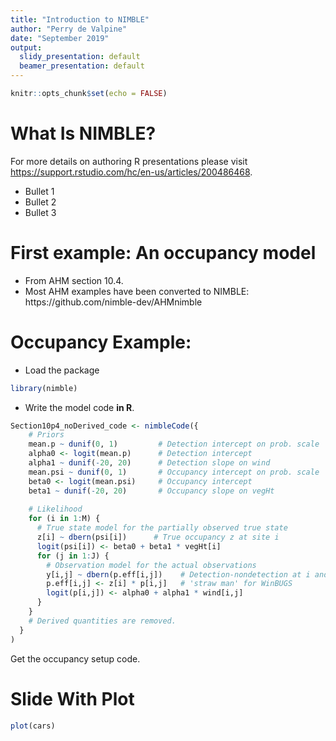 ```yaml
---
title: "Introduction to NIMBLE"
author: "Perry de Valpine"
date: "September 2019"
output:
  slidy_presentation: default
  beamer_presentation: default
---
```


<style>
slides > slide {
  overflow-x: auto !important;
  overflow-y: auto !important;
}
</style>

```r
knitr::opts_chunk$set(echo = FALSE)
```

# What Is NIMBLE?

For more details on authoring R presentations please visit <https://support.rstudio.com/hc/en-us/articles/200486468>.

- Bullet 1
- Bullet 2
- Bullet 3

# First example: An occupancy model

* From AHM section 10.4.
* Most AHM examples have been converted to NIMBLE: https://github.com/nimble-dev/AHMnimble

# Occupancy Example:

* Load the package
```r
library(nimble)
```

* Write the model code **in R**.
```r
Section10p4_noDerived_code <- nimbleCode({
    # Priors
    mean.p ~ dunif(0, 1)         # Detection intercept on prob. scale
    alpha0 <- logit(mean.p)      # Detection intercept
    alpha1 ~ dunif(-20, 20)      # Detection slope on wind
    mean.psi ~ dunif(0, 1)       # Occupancy intercept on prob. scale
    beta0 <- logit(mean.psi)     # Occupancy intercept
    beta1 ~ dunif(-20, 20)       # Occupancy slope on vegHt
    
    # Likelihood
    for (i in 1:M) {
      # True state model for the partially observed true state
      z[i] ~ dbern(psi[i])      # True occupancy z at site i
      logit(psi[i]) <- beta0 + beta1 * vegHt[i]
      for (j in 1:J) {
        # Observation model for the actual observations
        y[i,j] ~ dbern(p.eff[i,j])    # Detection-nondetection at i and j
        p.eff[i,j] <- z[i] * p[i,j]   # 'straw man' for WinBUGS
        logit(p[i,j]) <- alpha0 + alpha1 * wind[i,j]
      }
    }
    # Derived quantities are removed.
  }
)
```

Get the occupancy setup code.



Slide With Plot
===============

```r
plot(cars)
```
